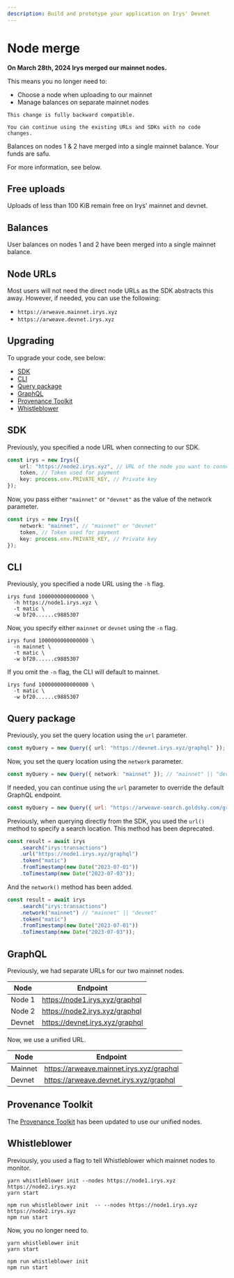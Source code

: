 ```yaml
---
description: Build and prototype your application on Irys' Devnet
---
```



# Node merge

**On March 28th, 2024 Irys merged our mainnet nodes.**

This means you no longer need to:

- Choose a node when uploading to our mainnet
- Manage balances on separate mainnet nodes

<Callout type="info" emoji="ℹ️">

    This change is fully backward compatible.

    You can continue using the existing URLs and SDKs with no code changes.

Balances on nodes 1 & 2 have merged into a single mainnet balance. Your funds are safu.

</Callout>

For more information, see below.

## Free uploads

Uploads of less than 100 KiB remain free on Irys' mainnet and devnet.

## Balances

User balances on nodes 1 and 2 have been merged into a single mainnet balance.

## Node URLs

Most users will not need the direct node URLs as the SDK abstracts this away. However, if needed, you can use the following:

- `https://arweave.mainnet.irys.xyz`
- `https://arweave.devnet.irys.xyz`

## Upgrading

To upgrade your code, see below:

- [SDK](#sdk)
- [CLI](#cli)
- [Query package](#query-package)
- [GraphQL](#graphql)
- [Provenance Toolkit](#provenance-toolkit)
- [Whistleblower](#whistleblower)

## SDK

Previously, you specified a node URL when connecting to our SDK.

```ts
const irys = new Irys({
	url: "https://node2.irys.xyz", // URL of the node you want to connect to
	token, // Token used for payment
	key: process.env.PRIVATE_KEY, // Private key
});
```

Now, you pass either `"mainnet"` or `"devnet"` as the value of the network parameter.

```ts
const irys = new Irys({
	network: "mainnet", // "mainnet" or "devnet"
	token, // Token used for payment
	key: process.env.PRIVATE_KEY, // Private key
});
```

## CLI

Previously, you specified a node URL using the `-h` flag.

```console
irys fund 1000000000000000 \
  -h https://node1.irys.xyz \
  -t matic \
  -w bf20......c9885307
```

Now, you specify either `mainnet` or `devnet` using the `-n` flag.

```console
irys fund 1000000000000000 \
  -n mainnet \
  -t matic \
  -w bf20......c9885307
```

If you omit the `-n` flag, the CLI will default to mainnet.

```console
irys fund 1000000000000000 \
  -t matic \
  -w bf20......c9885307
```

## Query package

Previously, you set the query location using the `url` parameter.

```ts
const myQuery = new Query({ url: "https://devnet.irys.xyz/graphql" });
```

Now, you set the query location using the `network` parameter.

```ts
const myQuery = new Query({ network: "mainnet" }); // "mainnet" || "devnet" || "arweave"
```

If needed, you can continue using the `url` parameter to override the default GraphQL endpoint.

```js
const myQuery = new Query({ url: "https://arweave-search.goldsky.com/graphql" });
```

Previously, when querying directly from the SDK, you used the `url()` method to specify a search location. This method has been deprecated.

```js
const result = await irys
	.search("irys:transactions")
	.url("https://node1.irys.xyz/graphql")
	.token("matic")
	.fromTimestamp(new Date("2023-07-01"))
	.toTimestamp(new Date("2023-07-03"));
```

And the `network()` method has been added.

```js
const result = await irys
	.search("irys:transactions")
	.network("mainnet") // "mainnet" || "devnet"
	.token("matic")
	.fromTimestamp(new Date("2023-07-01"))
	.toTimestamp(new Date("2023-07-03"));
```

## GraphQL

Previously, we had separate URLs for our two mainnet nodes.

| Node   | Endpoint                        |
| ------ | ------------------------------- |
| Node 1 | https://node1.irys.xyz/graphql  |
| Node 2 | https://node2.irys.xyz/graphql  |
| Devnet | https://devnet.irys.xyz/graphql |

Now, we use a unified URL.

| Node    | Endpoint                                 |
| ------- | ---------------------------------------- |
| Mainnet | https://arweave.mainnet.irys.xyz/graphql |
| Devnet  | https://arweave.devnet.irys.xyz/graphql  |

## Provenance Toolkit

The [Provenance Toolkit](/developer-docs/provenance-toolkit) has been updated to use our unified nodes.

## Whistleblower

Previously, you used a flag to tell Whistleblower which mainnet nodes to monitor.

```console
yarn whistleblower init --nodes https://node1.irys.xyz https://node2.irys.xyz
yarn start
```

```console
npm run whistleblower init  -- --nodes https://node1.irys.xyz https://node2.irys.xyz
npm run start
```

Now, you no longer need to.

```console
yarn whistleblower init
yarn start
```

```console
npm run whistleblower init
npm run start
```
